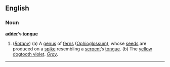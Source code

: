 ==English==

===Noun===
'''[[adder]]’s [[tongue]]'''

#(''[[Botany]]'') (a) A [[genus]] of [[fern]]s ([[Ophioglossum]]), whose [[seed]]s are produced on a [[spike]] resembling a [[serpent]]’s [[tongue]]. (b) The [[yellow]] [[dogtooth violet]]. ''[[Gray]]''.

----
{{webster}}